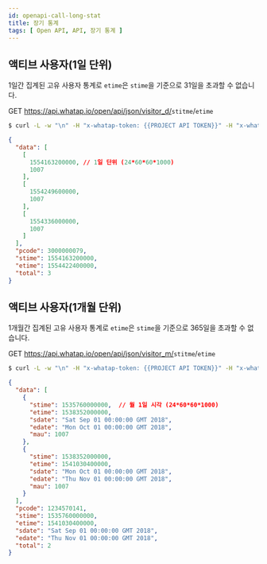 ```yaml
---
id: openapi-call-long-stat
title: 장기 통계
tags: [ Open API, API, 장기 통계 ]
---
```


## 액티브 사용자(1일 단위)

1일간 집계된 고유 사용자 통계로 `etime`은 `stime`을 기준으로 31일을 초과할 수 없습니다.

<span class='apitype'>GET</span> https://api.whatap.io/open/api/json/visitor_d/<code>stitme</code>/<code>etime</code>

```bash title='command'
$ curl -L -w "\n" -H "x-whatap-token: {{PROJECT API TOKEN}}" -H "x-whatap-pcode: {{projectCode}}" "https://api.whatap.io/open/api/json/visitor_d/1554163200000/1554422400000"
```

```json title='response' {4} showLineNumbers
{
  "data": [
    [
      1554163200000, // 1일 단위 (24*60*60*1000)
      1007
    ],
    [
      1554249600000,
      1007
    ],
    [
      1554336000000,
      1007
    ]
  ],
  "pcode": 3000000079,
  "stime": 1554163200000,
  "etime": 1554422400000,
  "total": 3
}
```

## 액티브 사용자(1개월 단위)

1개월간 집계된 고유 사용자 통계로 `etime`은 `stime`을 기준으로 365일을 초과할 수 없습니다.

<span class='apitype'>GET</span> https://api.whatap.io/open/api/json/visitor_m/<code>stitme</code>/<code>etime</code>

```bash title='command'
$ curl -L -w "\n" -H "x-whatap-token: {{PROJECT API TOKEN}}" -H "x-whatap-pcode: {{projectCode}}" "https://api.whatap.io/open/api/json/visitor_m/1551398400000/1554076800000"
```

```json title='response' {4} showLineNumbers
{
  "data": [
    {
      "stime": 1535760000000,  // 월 1일 시각 (24*60*60*1000)
      "etime": 1538352000000,
      "sdate": "Sat Sep 01 00:00:00 GMT 2018",
      "edate": "Mon Oct 01 00:00:00 GMT 2018",
      "mau": 1007
    },
    {
      "stime": 1538352000000,
      "etime": 1541030400000,
      "sdate": "Mon Oct 01 00:00:00 GMT 2018",
      "edate": "Thu Nov 01 00:00:00 GMT 2018",
      "mau": 1007
    }
  ],
  "pcode": 1234570141,
  "stime": 1535760000000,
  "etime": 1541030400000,
  "sdate": "Sat Sep 01 00:00:00 GMT 2018",
  "edate": "Thu Nov 01 00:00:00 GMT 2018",
  "total": 2
}
```